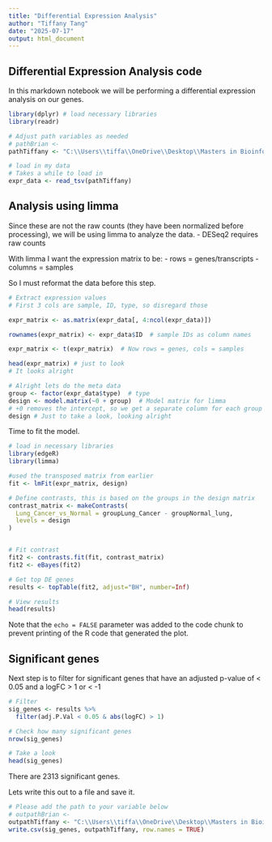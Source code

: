 ```yaml
---
title: "Differential Expression Analysis"
author: "Tiffany Tang"
date: "2025-07-17"
output: html_document
---
```


## Differential Expression Analysis code

In this markdown notebook we will be performing a differential expression analysis on our genes. 


```r
library(dplyr) # load necessary libraries
library(readr)

# Adjust path variables as needed
# pathBrian <- 
pathTiffany <- "C:\\Users\\tiffa\\OneDrive\\Desktop\\Masters in Bioinformatics\\Transcriptomics\\Final\\transformed_data.tsv"

# load in my data
# Takes a while to load in
expr_data <- read_tsv(pathTiffany)
```

## Analysis using limma

Since these are not the raw counts (they have been normalized before processing), we will be using limma to analyze the data.
- DESeq2 requires raw counts

With limma I want the expression matrix to be: 
- rows = genes/transcripts
- columns = samples

So I must reformat the data before this step.

```r

# Extract expression values 
# First 3 cols are sample, ID, type, so disregard those

expr_matrix <- as.matrix(expr_data[, 4:ncol(expr_data)])

rownames(expr_matrix) <- expr_data$ID  # sample IDs as column names

expr_matrix <- t(expr_matrix)  # Now rows = genes, cols = samples

head(expr_matrix) # just to look
# It looks alright

# Alright lets do the meta data
group <- factor(expr_data$type)  # type
design <- model.matrix(~0 + group)  # Model matrix for limma
# +0 removes the intercept, so we get a separate column for each group
design # Just to take a look, looking alright
```

Time to fit the model.

```r
# load in necessary libraries
library(edgeR)
library(limma)

#used the transposed matrix from earlier
fit <- lmFit(expr_matrix, design)

# Define contrasts, this is based on the groups in the design matrix
contrast_matrix <- makeContrasts(
  Lung_Cancer_vs_Normal = groupLung_Cancer - groupNormal_lung,
  levels = design
)


# Fit contrast
fit2 <- contrasts.fit(fit, contrast_matrix)
fit2 <- eBayes(fit2)

# Get top DE genes
results <- topTable(fit2, adjust="BH", number=Inf)

# View results
head(results)
```

Note that the `echo = FALSE` parameter was added to the code chunk to prevent printing of the R code that generated the plot.

## Significant genes

Next step is to filter for significant genes that have an adjusted p-value of < 0.05 and a logFC > 1 or < -1

```r
# Filter
sig_genes <- results %>%
  filter(adj.P.Val < 0.05 & abs(logFC) > 1)

# Check how many significant genes
nrow(sig_genes)

# Take a look
head(sig_genes)
```
There are 2313 significant genes. 

Lets write this out to a file and save it. 

```r
# Please add the path to your variable below
# outpathBrian <- 
outpathTiffany <- "C:\\Users\\tiffa\\OneDrive\\Desktop\\Masters in Bioinformatics\\Transcriptomics\\Final\\significant_genes_limma.csv"
write.csv(sig_genes, outpathTiffany, row.names = TRUE)

```


